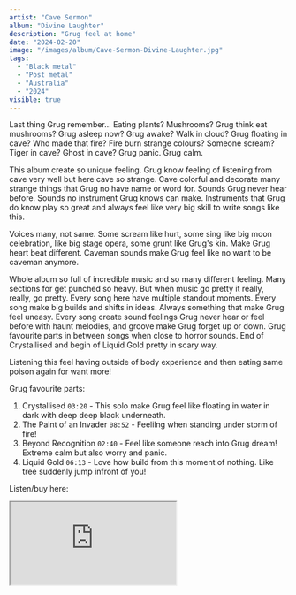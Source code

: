 ```yaml
---
artist: "Cave Sermon"
album: "Divine Laughter"
description: "Grug feel at home"
date: "2024-02-20"
image: "/images/album/Cave-Sermon-Divine-Laughter.jpg"
tags:
  - "Black metal"
  - "Post metal"
  - "Australia"
  - "2024"
visible: true
---
```


Last thing Grug remember... Eating plants? Mushrooms? Grug think eat mushrooms? Grug asleep now? Grug awake? Walk in cloud? Grug floating in cave? Who made that fire? Fire burn strange colours? Someone scream? Tiger in cave? Ghost in cave? Grug panic. Grug calm.

This album create so unique feeling. Grug know feeling of listening from cave very well but here cave so strange. Cave colorful and decorate many strange things that Grug no have name or word for. Sounds Grug never hear before. Sounds no instrument Grug knows can make. Instruments that Grug do know play so great and always feel like very big skill to write songs like this.

Voices many, not same. Some scream like hurt, some sing like big moon celebration, like big stage opera, some grunt like Grug's kin. Make Grug heart beat different. Caveman sounds make Grug feel like no want to be caveman anymore.

Whole album so full of incredible music and so many different feeling. Many sections for get punched so heavy. But when music go pretty it really, really, go pretty. Every song here have multiple standout moments. Every song make big builds and shifts in ideas. Always something that make Grug feel uneasy. Every song create sound feelings Grug never hear or feel before with haunt melodies, and groove make Grug forget up or down. Grug favourite parts in between songs when close to horror sounds. End of Crystallised and begin of Liquid Gold pretty in scary way.

Listening this feel having outside of body experience and then eating same poison again for want more!

Grug favourite parts:

1. Crystallised `03:20` - This solo make Grug feel like floating in water in dark with deep deep black underneath.
1. The Paint of an Invader `08:52` - Feelilng when standing under storm of fire!
1. Beyond Recognition `02:40` - Feel like someone reach into Grug dream! Extreme calm but also worry and panic.
1. Liquid Gold `06:13` - Love how build from this moment of nothing. Like tree suddenly jump infront of you!

Listen/buy here:

<iframe
  style={{ border: "0", width: "350px", height: "660px" }}
  src="https://bandcamp.com/EmbeddedPlayer/album=1050192898/size=large/bgcol=333333/linkcol=ffffff/transparent=true/"
  seamless>
  <a href="https://cavesermon.bandcamp.com/album/divine-laughter">
    Divine Laughter by Cave Sermon
  </a>
</iframe>
